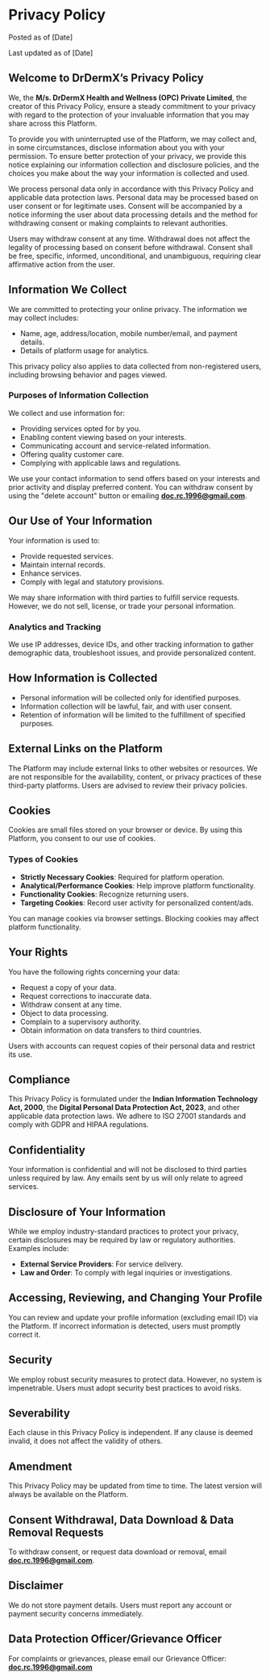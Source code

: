 # Privacy Policy

Posted as of [Date]

Last updated as of [Date]

## Welcome to DrDermX’s Privacy Policy

We, the **M/s. DrDermX Health and Wellness (OPC) Private Limited**, the creator of this Privacy Policy, ensure a steady commitment to your privacy with regard to the protection of your invaluable information that you may share across this Platform.

To provide you with uninterrupted use of the Platform, we may collect and, in some circumstances, disclose information about you with your permission. To ensure better protection of your privacy, we provide this notice explaining our information collection and disclosure policies, and the choices you make about the way your information is collected and used.

We process personal data only in accordance with this Privacy Policy and applicable data protection laws. Personal data may be processed based on user consent or for legitimate uses. Consent will be accompanied by a notice informing the user about data processing details and the method for withdrawing consent or making complaints to relevant authorities.

Users may withdraw consent at any time. Withdrawal does not affect the legality of processing based on consent before withdrawal. Consent shall be free, specific, informed, unconditional, and unambiguous, requiring clear affirmative action from the user.

## Information We Collect

We are committed to protecting your online privacy. The information we may collect includes:

- Name, age, address/location, mobile number/email, and payment details.
- Details of platform usage for analytics.

This privacy policy also applies to data collected from non-registered users, including browsing behavior and pages viewed.

### Purposes of Information Collection

We collect and use information for:

- Providing services opted for by you.
- Enabling content viewing based on your interests.
- Communicating account and service-related information.
- Offering quality customer care.
- Complying with applicable laws and regulations.

We use your contact information to send offers based on your interests and prior activity and display preferred content. You can withdraw consent by using the "delete account" button or emailing **doc.rc.1996@gmail.com**.

## Our Use of Your Information

Your information is used to:

- Provide requested services.
- Maintain internal records.
- Enhance services.
- Comply with legal and statutory provisions.

We may share information with third parties to fulfill service requests. However, we do not sell, license, or trade your personal information.

### Analytics and Tracking

We use IP addresses, device IDs, and other tracking information to gather demographic data, troubleshoot issues, and provide personalized content.

## How Information is Collected

- Personal information will be collected only for identified purposes.
- Information collection will be lawful, fair, and with user consent.
- Retention of information will be limited to the fulfillment of specified purposes.

## External Links on the Platform

The Platform may include external links to other websites or resources. We are not responsible for the availability, content, or privacy practices of these third-party platforms. Users are advised to review their privacy policies.

## Cookies

Cookies are small files stored on your browser or device. By using this Platform, you consent to our use of cookies.

### Types of Cookies

- **Strictly Necessary Cookies**: Required for platform operation.
- **Analytical/Performance Cookies**: Help improve platform functionality.
- **Functionality Cookies**: Recognize returning users.
- **Targeting Cookies**: Record user activity for personalized content/ads.

You can manage cookies via browser settings. Blocking cookies may affect platform functionality.

## Your Rights

You have the following rights concerning your data:

- Request a copy of your data.
- Request corrections to inaccurate data.
- Withdraw consent at any time.
- Object to data processing.
- Complain to a supervisory authority.
- Obtain information on data transfers to third countries.

Users with accounts can request copies of their personal data and restrict its use.

## Compliance

This Privacy Policy is formulated under the **Indian Information Technology Act, 2000**, the **Digital Personal Data Protection Act, 2023**, and other applicable data protection laws. We adhere to ISO 27001 standards and comply with GDPR and HIPAA regulations.

## Confidentiality

Your information is confidential and will not be disclosed to third parties unless required by law. Any emails sent by us will only relate to agreed services.

## Disclosure of Your Information

While we employ industry-standard practices to protect your privacy, certain disclosures may be required by law or regulatory authorities. Examples include:

- **External Service Providers**: For service delivery.
- **Law and Order**: To comply with legal inquiries or investigations.

## Accessing, Reviewing, and Changing Your Profile

You can review and update your profile information (excluding email ID) via the Platform. If incorrect information is detected, users must promptly correct it.

## Security

We employ robust security measures to protect data. However, no system is impenetrable. Users must adopt security best practices to avoid risks.

## Severability

Each clause in this Privacy Policy is independent. If any clause is deemed invalid, it does not affect the validity of others.

## Amendment

This Privacy Policy may be updated from time to time. The latest version will always be available on the Platform.

## Consent Withdrawal, Data Download & Data Removal Requests

To withdraw consent, or request data download or removal, email **doc.rc.1996@gmail.com**.

## Disclaimer

We do not store payment details. Users must report any account or payment security concerns immediately.

## Data Protection Officer/Grievance Officer

For complaints or grievances, please email our Grievance Officer:  
**doc.rc.1996@gmail.com**

